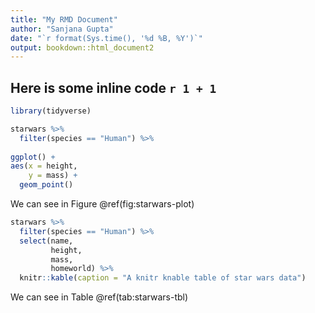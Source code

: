 ```yaml
---
title: "My RMD Document"
author: "Sanjana Gupta"
date: "`r format(Sys.time(), '%d %B, %Y')`"
output: bookdown::html_document2
---
```


## Here is some inline code `r 1 + 1`

````r
library(tidyverse)

starwars %>%
  filter(species == "Human") %>%
  
ggplot() + 
aes(x = height, 
    y = mass) + 
  geom_point()
````

We can see in Figure  \@ref(fig:starwars-plot)


````r
starwars %>%
  filter(species == "Human") %>%
  select(name,
         height,
         mass,
         homeworld) %>%
  knitr::kable(caption = "A knitr knable table of star wars data")
````


We can see in Table \@ref(tab:starwars-tbl)





